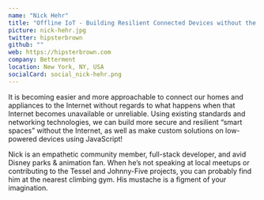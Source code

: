 ```yaml
---
name: "Nick Hehr"
title: "Offline IoT - Building Resilient Connected Devices without the Internet"
picture: nick-hehr.jpg
twitter: hipsterbrown
github: ""
web: https://hipsterbrown.com
company: Betterment
location: New York, NY, USA
socialCard: social_nick-hehr.png
---
```



<Flickr
  title="Nick Hehr at JSConf Budapest 2022"
  href="https://www.flickr.com/photos/jsconfbp/albums/72177720299754201"
  image="https://live.staticflickr.com/65535/52141981282_c59298329f_c.jpg"
/>

<p>
  It is becoming easier and more approachable to connect our homes and appliances to the Internet without regards
  to what happens when that Internet becomes unavailable or unreliable. Using existing standards and networking
  technologies, we can build more secure and resilient “smart spaces” without the Internet, as well as make
  custom solutions on low-powered devices using JavaScript!
</p>

<p>
  Nick is an empathetic community member, full-stack developer, and avid Disney parks & animation fan.
  When he’s not speaking at local meetups or contributing to the Tessel and Johnny-Five projects,
  you can probably find him at the nearest climbing gym. His mustache is a figment of your imagination.
</p>
